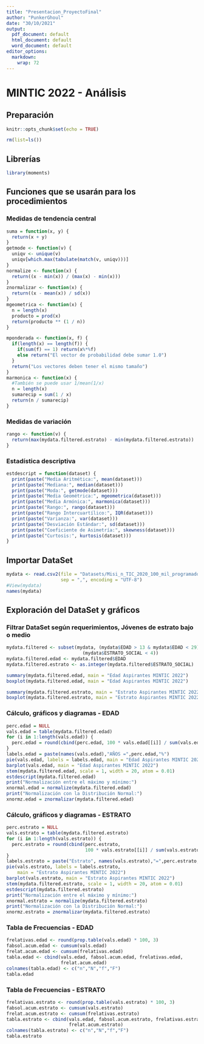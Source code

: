 ```yaml
---
title: "Presentacion_ProyectoFinal"
author: "PunkerGhoul"
date: "30/10/2021"
output:
  pdf_document: default
  html_document: default
  word_document: default
editor_options:
  markdown:
    wrap: 72
---
```


# MINTIC 2022 - Análisis

## Preparación

```r
knitr::opts_chunk$set(echo = TRUE)
```

```r
rm(list=ls())
```

## Librerías

```r
library(moments)
```

## Funciones que se usarán para los procedimientos

### Medidas de tendencia central

```r
suma = function(x, y) {
  return(x + y)
}
getmode <- function(v) {
  uniqv <- unique(v)
  uniqv[which.max(tabulate(match(v, uniqv)))]
}
normalize <- function(x) {
  return((x - min(x)) / (max(x) - min(x)))
}
znormalizar <- function(x) {
  return((x - mean(x)) / sd(x))
}
mgeometrica <- function(x) {
  n = length(x)
  producto = prod(x)
  return(producto ** (1 / n))
}

mponderada <- function(x, f) {
  if(length(x) == length(f)) {
    if(sum(f) == 1) return(x%*%f)
    else return("El vector de probabilidad debe sumar 1.0")
  }
  return("Los vectores deben tener el mismo tamaño")
}
marmonica <- function(x) {
  #También se puede usar 1/mean(1/x)
  n = length(x)
  sumarecip = sum(1 / x)
  return(n / sumarecip)
}
```

### Medidas de variación

```r
rango <- function(v) {
  return(max(mydata.filtered.estrato) - min(mydata.filtered.estrato))
}
```

### Estadística descriptiva

```r
estdescript = function(dataset) {
  print(paste("Media Aritmética:", mean(dataset)))
  print(paste("Mediana:", median(dataset)))
  print(paste("Moda:", getmode(dataset)))
  print(paste("Media Geométrica:", mgeometrica(dataset)))
  print(paste("Media Armónica:", marmonica(dataset)))
  print(paste("Rango:", rango(dataset)))
  print(paste("Rango Intercuartílico:", IQR(dataset)))
  print(paste("Varianza:", var(dataset)))
  print(paste("Desviación Estándar:", sd(dataset)))
  print(paste("Coeficiente de Asimetría:", skewness(dataset)))
  print(paste("Curtosis:", kurtosis(dataset)))
}
```

## Importar DataSet

```r
mydata <- read.csv2(file = "Datasets/Misi_n_TIC_2020_100_mil_programadores_CSV.csv",
                    sep = ",", encoding = "UTF-8")
#View(mydata)
names(mydata)
```

## Exploración del DataSet y gráficos

### Filtrar DataSet según requerimientos, Jóvenes de estrato bajo o medio
```r
mydata.filtered <- subset(mydata, (mydata$EDAD > 13 & mydata$EDAD < 29) &
                            (mydata$ESTRATO_SOCIAL < 4))
mydata.filtered.edad <- mydata.filtered$EDAD
mydata.filtered.estrato <- as.integer(mydata.filtered$ESTRATO_SOCIAL)

summary(mydata.filtered.edad, main = "Edad Aspirantes MINTIC 2022")
boxplot(mydata.filtered.edad, main = "Edad Aspirantes MINTIC 2022")

summary(mydata.filtered.estrato, main = "Estrato Aspirantes MINTIC 2022")
boxplot(mydata.filtered.estrato, main = "Estrato Aspirantes MINTIC 2022")
```

### Cálculo, gráficos y diagramas - EDAD

```r
perc.edad = NULL
vals.edad = table(mydata.filtered.edad)
for (i in 1:length(vals.edad)) {
  perc.edad = round(cbind(perc.edad, 100 * vals.edad[[i]] / sum(vals.edad)), 1)
}
labels.edad = paste(names(vals.edad),"AÑOS =",perc.edad,"%")
pie(vals.edad, labels = labels.edad, main = "Edad Aspirantes MINTIC 2022")
barplot(vals.edad, main = "Edad Aspirantes MINTIC 2022")
stem(mydata.filtered.edad, scale = 1, width = 20, atom = 0.01)
estdescript(mydata.filtered.edad)
print("Normalización entre el máximo y mínimo:")
xnormal.edad = normalize(mydata.filtered.edad)
print("Normalización con la Distribución Normal:")
xnormz.edad = znormalizar(mydata.filtered.edad)
```

### Cálculo, gráficos y diagramas - ESTRATO

```r
perc.estrato = NULL
vals.estrato = table(mydata.filtered.estrato)
for (i in 1:length(vals.estrato)) {
  perc.estrato = round(cbind(perc.estrato,
                             100 * vals.estrato[[i]] / sum(vals.estrato)), 1)
}
labels.estrato = paste("Estrato", names(vals.estrato),"=",perc.estrato,"%")
pie(vals.estrato, labels = labels.estrato,
    main = "Estrato Aspirantes MINTIC 2022")
barplot(vals.estrato, main = "Estrato Aspirantes MINTIC 2022")
stem(mydata.filtered.estrato, scale = 1, width = 20, atom = 0.01)
estdescript(mydata.filtered.estrato)
print("Normalización entre el máximo y mínimo:")
xnormal.estrato = normalize(mydata.filtered.estrato)
print("Normalización con la Distribución Normal:")
xnormz.estrato = znormalizar(mydata.filtered.estrato)
```

### Tabla de Frecuencias - EDAD

```r
frelativas.edad <- round(prop.table(vals.edad) * 100, 3)
fabsol.acum.edad <- cumsum(vals.edad)
frelat.acum.edad <- cumsum(frelativas.edad)
tabla.edad <- cbind(vals.edad, fabsol.acum.edad, frelativas.edad,
                    frelat.acum.edad)
colnames(tabla.edad) <- c("n","N","f","F")
tabla.edad
```

### Tabla de Frecuencias - ESTRATO

```r
frelativas.estrato <- round(prop.table(vals.estrato) * 100, 3)
fabsol.acum.estrato <- cumsum(vals.estrato)
frelat.acum.estrato <- cumsum(frelativas.estrato)
tabla.estrato <- cbind(vals.edad, fabsol.acum.estrato, frelativas.estrato,
                       frelat.acum.estrato)
colnames(tabla.estrato) <- c("n","N","f","F")
tabla.estrato
```